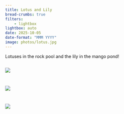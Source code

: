 ```yaml
---
title: Lotus and Lily
bread-crumbs: true
filters:
    - lightbox
lightbox: auto
date: 2025-10-05
date-format: "MMM YYYY"
image: photos/lotus.jpg
---
```


Lotuses in the rock pool and the lily in the mango pond!

::: {style="display: grid;grid-template-columns: repeat(auto-fill, minmax(250px, 1fr));grid-gap: 1em;"}


![](photos/lily.jpg){group="my-gallery"}

![](photos/lotus.jpg){group="my-gallery"}

![](photos/lotus2.jpg){group="my-gallery"}

:::
